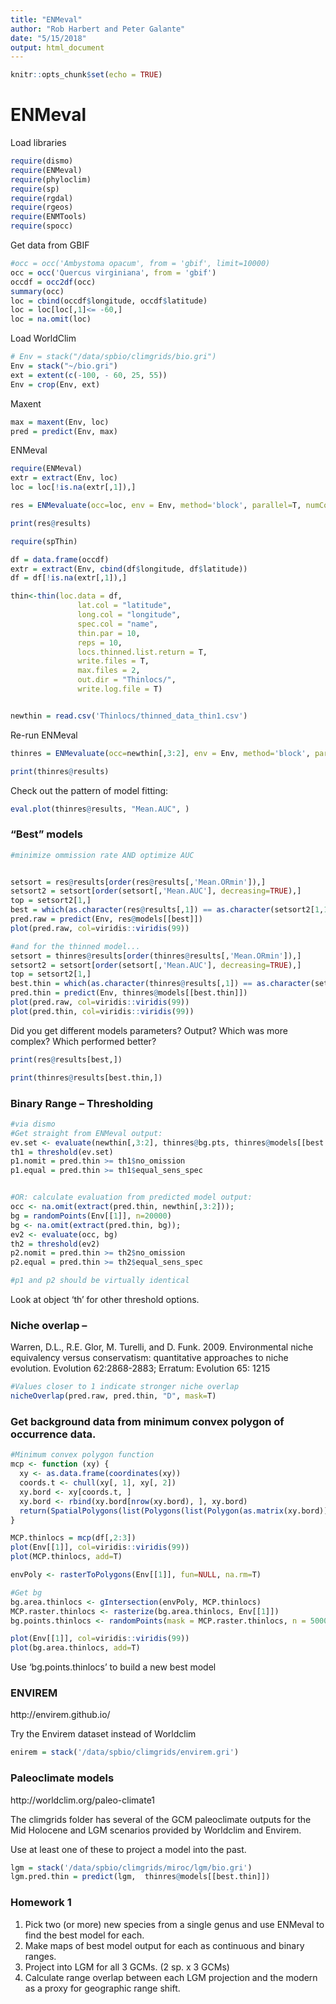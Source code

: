 ```yaml
---
title: "ENMeval"
author: "Rob Harbert and Peter Galante"
date: "5/15/2018"
output: html_document
---
```


```r
knitr::opts_chunk$set(echo = TRUE)
```

# ENMeval

Load libraries

```r
require(dismo)
require(ENMeval)
require(phyloclim)
require(sp)
require(rgdal)
require(rgeos)
require(ENMTools)
require(spocc)
```


Get data from GBIF

```r
#occ = occ('Ambystoma opacum', from = 'gbif', limit=10000)
occ = occ('Quercus virginiana', from = 'gbif')
occdf = occ2df(occ)
summary(occ)
loc = cbind(occdf$longitude, occdf$latitude)
loc = loc[loc[,1]<= -60,]
loc = na.omit(loc)

```
Load WorldClim 
```r
# Env = stack("/data/spbio/climgrids/bio.gri")
Env = stack("~/bio.gri")
ext = extent(c(-100, - 60, 25, 55))
Env = crop(Env, ext)

```
Maxent

```r

max = maxent(Env, loc)
pred = predict(Env, max)


```

ENMeval
```r
require(ENMeval)
extr = extract(Env, loc)
loc = loc[!is.na(extr[,1]),]

res = ENMevaluate(occ=loc, env = Env, method='block', parallel=T, numCores=4, fc=c("L", "LQ", "H"), RMvalues=seq(0.5,4,0.5), rasterPreds=F)

print(res@results)
```

```r
require(spThin)

df = data.frame(occdf)
extr = extract(Env, cbind(df$longitude, df$latitude))
df = df[!is.na(extr[,1]),]

thin<-thin(loc.data = df, 
               lat.col = "latitude", 
               long.col = "longitude",
               spec.col = "name", 
               thin.par = 10, 
               reps = 10, 
               locs.thinned.list.return = T, 
               write.files = T, 
               max.files = 2, 
               out.dir = "Thinlocs/", 
               write.log.file = T)


newthin = read.csv('Thinlocs/thinned_data_thin1.csv')


```

Re-run ENMeval

```r
thinres = ENMevaluate(occ=newthin[,3:2], env = Env, method='block', parallel=T, numCores=4, fc=c("L", "LQ", "H"), RMvalues=seq(1,4,1), rasterPreds=F)

print(thinres@results)

```

Check out the pattern of model fitting:

```r
eval.plot(thinres@results, "Mean.AUC", )

```

### "Best" models


```r
#minimize ommission rate AND optimize AUC


setsort = res@results[order(res@results[,'Mean.ORmin']),]
setsort2 = setsort[order(setsort[,'Mean.AUC'], decreasing=TRUE),]
top = setsort2[1,]
best = which(as.character(res@results[,1]) == as.character(setsort2[1,1]))
pred.raw = predict(Env, res@models[[best]])
plot(pred.raw, col=viridis::viridis(99))

#and for the thinned model...
setsort = thinres@results[order(thinres@results[,'Mean.ORmin']),]
setsort2 = setsort[order(setsort[,'Mean.AUC'], decreasing=TRUE),]
top = setsort2[1,]
best.thin = which(as.character(thinres@results[,1]) == as.character(setsort2[1,1]))
pred.thin = predict(Env, thinres@models[[best.thin]])
plot(pred.raw, col=viridis::viridis(99))
plot(pred.thin, col=viridis::viridis(99))

```

Did you get different models parameters? Output? Which was more complex? Which performed better?

```r
print(res@results[best,])

print(thinres@results[best.thin,])


```

### Binary Range -- Thresholding

```r
#via dismo
#Get straight from ENMeval output:
ev.set <- evaluate(newthin[,3:2], thinres@bg.pts, thinres@models[[best.thin]], Env)
th1 = threshold(ev.set)
p1.nomit = pred.thin >= th1$no_omission
p1.equal = pred.thin >= th1$equal_sens_spec


#OR: calculate evaluation from predicted model output:
occ <- na.omit(extract(pred.thin, newthin[,3:2]));
bg = randomPoints(Env[[1]], n=20000)
bg <- na.omit(extract(pred.thin, bg));
ev2 <- evaluate(occ, bg)
th2 = threshold(ev2)
p2.nomit = pred.thin >= th2$no_omission
p2.equal = pred.thin >= th2$equal_sens_spec

#p1 and p2 should be virtually identical


```

Look at object 'th' for other threshold options.

### Niche overlap -- 

Warren, D.L., R.E. Glor, M. Turelli, and D. Funk. 2009. Environmental niche equivalency versus conservatism: quantitative approaches to niche evolution. Evolution 62:2868-2883; Erratum: Evolution 65: 1215


```r

#Values closer to 1 indicate stronger niche overlap
nicheOverlap(pred.raw, pred.thin, "D", mask=T)


```


### Get background data from minimum convex polygon of occurrence data.

```r
#Minimum convex polygon function
mcp <- function (xy) { 
  xy <- as.data.frame(coordinates(xy))
  coords.t <- chull(xy[, 1], xy[, 2])
  xy.bord <- xy[coords.t, ]
  xy.bord <- rbind(xy.bord[nrow(xy.bord), ], xy.bord)
  return(SpatialPolygons(list(Polygons(list(Polygon(as.matrix(xy.bord))), 1))))
}

MCP.thinlocs = mcp(df[,2:3])
plot(Env[[1]], col=viridis::viridis(99))
plot(MCP.thinlocs, add=T)

envPoly <- rasterToPolygons(Env[[1]], fun=NULL, na.rm=T)

#Get bg
bg.area.thinlocs <- gIntersection(envPoly, MCP.thinlocs)
MCP.raster.thinlocs <- rasterize(bg.area.thinlocs, Env[[1]])
bg.points.thinlocs <- randomPoints(mask = MCP.raster.thinlocs, n = 5000)

plot(Env[[1]], col=viridis::viridis(99))
plot(bg.area.thinlocs, add=T)


```

Use 'bg.points.thinlocs' to build a new best model

### ENVIREM 

http://envirem.github.io/ 

Try the Envirem dataset instead of Worldclim

```r
enirem = stack('/data/spbio/climgrids/envirem.gri')
```

### Paleoclimate models

http://worldclim.org/paleo-climate1

The climgrids folder has several of the GCM paleoclimate outputs for the Mid Holocene and LGM scenarios provided by Worldclim and Envirem.

Use at least one of these to project a model into the past.

```r
lgm = stack('/data/spbio/climgrids/miroc/lgm/bio.gri')
lgm.pred.thin = predict(lgm,  thinres@models[[best.thin]]) 

```


### Homework 1

1) Pick two (or more) new species from a single genus and use ENMeval to find the best model for each.
2) Make maps of best model output for each as continuous and binary ranges.
3) Project into LGM for all 3 GCMs. (2 sp. x 3 GCMs)
4) Calculate range overlap between each LGM projection and the modern as a proxy for geographic range shift.


